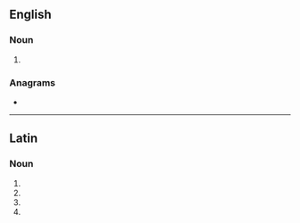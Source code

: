 ==English==

===Noun===
{{head|en|noun form}}

# {{plural of|facula|lang=en}}

===Anagrams===
* {{anagrams|en|a=aaceflu|fæcula}}

----

==Latin==

===Noun===
{{la-noun-form|faculae}}

# {{inflection of|facula||nom|p|lang=la}}
# {{inflection of|facula||gen|s|lang=la}}
# {{inflection of|facula||dat|s|lang=la}}
# {{inflection of|facula||voc|p|lang=la}}